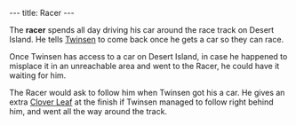 ---
title: Racer
---

{{Infobox Character
 |image=Racer.png
 |race=sphero
 |gender=male
 |size=small
 |age=adult
 |magical=no
 |lba1=
 |lba2=yes
 |alignment=neutral
 |occupation=Racer
 |requires=
 |amount=
 |fam1=
 |fam2=
 |planet=
 |island=
 |building=
}}

The '''racer''' spends all day driving his car around the race track on Desert Island. He tells [[Twinsen]] to come back once he gets a car so they can race.

Once Twinsen has access to a car on Desert Island, in case he happened to misplace it in an unreachable area and went to the Racer, he could have it waiting for him.

The Racer would ask to follow him when Twinsen got his a car. He gives an extra [[Clover Leaf]] at the finish if Twinsen managed to follow right behind him, and went all the way around the track.
{{stub}}